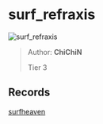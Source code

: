 
# surf_refraxis

![surf_refraxis](https://raw.githubusercontent.com/Sayt123/SurfMapPics/Maps-and-bonuses/csgo/surf_refraxis.jpg)

> Author: **ChiChiN**
>
> Tier 3

## Records

[surfheaven](https://surfheaven.eu/map/surf_refraxis)
